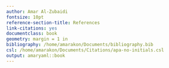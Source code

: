 ```yaml
---
author: Amar Al-Zubaidi
fontsize: 10pt
reference-section-title: References
link-citations: yes
documentclass: book
geometry: margin = 1 in
bibliography: /home/amarakon/Documents/bibliography.bib
csl: /home/amarakon/Documents/Citations/apa-no-initials.csl
output: amaryaml::book
---
```

